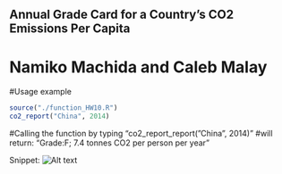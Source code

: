 ## Annual Grade Card for a Country's CO2 Emissions Per Capita
# Namiko Machida and Caleb Malay

#Usage example
```r
source("./function_HW10.R")
co2_report("China", 2014)
```
#Calling the function by typing "co2_report_report("China", 2014)"
#will return: "Grade:F; 7.4 tonnes CO2 per person per year"

Snippet: ![Alt text](/Users/Caleb/OneDrive/Pictures/HW10.PNG) 
